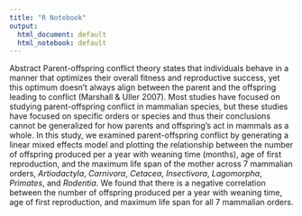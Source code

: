 ```yaml
---
title: "R Notebook"
output:
  html_document: default
  html_notebook: default
---
```

Abstract
Parent-offspring conflict theory states that individuals behave in a manner that optimizes their overall fitness and reproductive success, yet this optimum doesn’t always align between the parent and the offspring leading to conflict (Marshall & Uller 2007). Most studies have focused on studying parent-offspring conflict in mammalian species, but these studies have focused on specific orders or species and thus their conclusions cannot be generalized for how parents and offspring’s act in mammals as a whole. In this study, we examined parent-offspring conflict by generating a linear mixed effects model and plotting the relationship between the number of offspring produced per a year with weaning time (months), age of first reproduction, and the maximum life span of the mother across 7 mammalian orders, *Artiodactyla*, *Carnivora*, *Cetacea*, *Insectivora*, *Lagomorpha*, *Primates*, and *Rodentia*. We found that there is a negative correlation between the number of offspring produced per a year with weaning time, age of first reproduction, and maximum life span for all 7 mammalian orders.   
